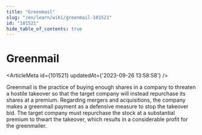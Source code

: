 ```yaml
---
title: "Greenmail"
slug: "/en/learn/wiki/greenmail-101521"
id: "101521"
hide_table_of_contents: true
---
```



# Greenmail

<ArticleMeta id={101521} updatedAt={'2023-09-26 13:58:58'} />
<div className='border-solid border-b border-t-0 my-4 border-[var(--ifm-color-gray-300)]' />

Greenmail is the practice of buying enough shares in a company to threaten a hostile takeover so that the target company will instead repurchase its shares at a premium. Regarding mergers and acquisitions, the company makes a greenmail payment as a defensive measure to stop the takeover bid. The target company must repurchase the stock at a substantial premium to thwart the takeover, which results in a considerable profit for the greenmailer.
